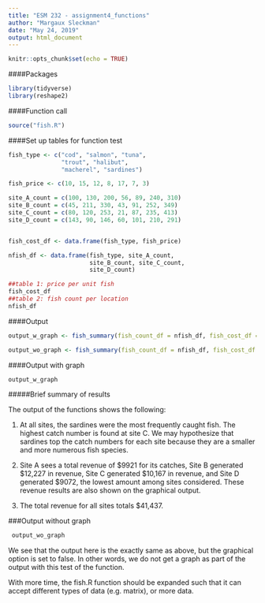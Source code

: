 ```yaml
---
title: "ESM 232 - assignment4_functions"
author: "Margaux Sleckman"
date: "May 24, 2019"
output: html_document
---
```


```r
knitr::opts_chunk$set(echo = TRUE)
```

####Packages
```r

library(tidyverse)
library(reshape2)

```

####Function call
```r

source("fish.R")

```

####Set up tables for function test
```r

fish_type <- c("cod", "salmon", "tuna",
               "trout", "halibut", 
               "macherel", "sardines")

fish_price <- c(10, 15, 12, 8, 17, 7, 3)

site_A_count = c(100, 130, 200, 56, 89, 240, 310)
site_B_count = c(45, 211, 330, 43, 91, 252, 349)
site_C_count = c(80, 120, 253, 21, 87, 235, 413)
site_D_count = c(143, 90, 146, 60, 101, 210, 291)


fish_cost_df <- data.frame(fish_type, fish_price)

nfish_df <- data.frame(fish_type, site_A_count,
                       site_B_count, site_C_count,
                       site_D_count)

##table 1: price per unit fish 
fish_cost_df
##table 2: fish count per location
nfish_df

```

####Output
```r


output_w_graph <- fish_summary(fish_count_df = nfish_df, fish_cost_df = fish_cost_df, graph = T)

output_wo_graph <- fish_summary(fish_count_df = nfish_df, fish_cost_df = fish_cost_df, graph = F)


```

####Output with graph
```r

output_w_graph

```

#####Brief summary of results

The output of the functions shows the following:

1. At all sites, the sardines were the most frequently caught fish. The highest catch number is found at site C. We may hypothesize that sardines top the catch numbers for each site because they are a smaller and more numerous fish species. 

2. Site A sees a total revenue of $9921 for its catches, Site B generated $12,227 in revenue, Site C generated $10,167 in revenue, and Site D generated $9072, the lowest amount among sites considered.
These revenue results are also shown on the graphical output.

3. The total revenue for all sites totals $41,437.


###Output without graph
```r

 output_wo_graph

```

We see that the output here is the exactly same as above, but the graphical option is set to false. In other words, we do not get a graph as part of the output with this test of the function. 

With more time, the fish.R function should be expanded such that it can accept different types of data (e.g. matrix), or more data.
